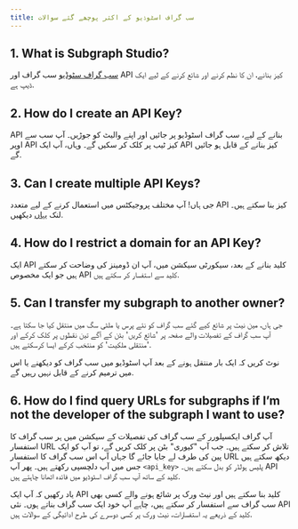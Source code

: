 ```yaml
---
title: سب گراف اسٹوڈیو کے اکثر پوچھے گئے سوالات
---
```


## 1. What is Subgraph Studio?

[سب گراف سٹوڈیو](https://thegraph.com/studio/) سب گراف اور API کیز بنانے، ان کا نظم کرنے اور شائع کرنے کے لیے ایک ڈیپ ہے.

## 2. How do I create an API Key?

API بنانے کے لیے، سب گراف اسٹوڈیو پر جائیں اور اپنے والیٹ کو جوڑیں۔ آپ سب سے اوپر API کیز ٹیب پر کلک کر سکیں گے۔ وہاں، آپ ایک API کیز بنانے کے قابل ہو جائیں گے.

## 3. Can I create multiple API Keys?

جی ہاں! آپ مختلف پروجیکٹس میں استعمال کرنے کے لیے متعدد API کیز بنا سکتے ہیں۔ لنک [یہاں](https://thegraph.com/studio/apikeys/) دیکھیں.

## 4. How do I restrict a domain for an API Key?

ایک API کلید بنانے کے بعد، سیکورٹی سیکشن میں، آپ ان ڈومینز کی وضاحت کر سکتے ہیں جو ایک مخصوص API کلید سے استفسار کر سکتے ہیں.

## 5. Can I transfer my subgraph to another owner?

جی ہاں، مین نیٹ پر شائع کیے گئے سب گراف کو نئے پرس یا ملٹی سگ میں منتقل کیا جا سکتا ہے۔ آپ سب گراف کے تفصیلات والے صفحہ پر 'شائع کریں' بٹن کے آگے تین نقطوں پر کلک کرکے اور 'منتقلی ملکیت' کو منتخب کرکے ایسا کرسکتے ہیں.

نوٹ کریں کہ ایک بار منتقل ہونے کے بعد آپ اسٹوڈیو میں سب گراف کو دیکھنے یا اس میں ترمیم کرنے کے قابل نہیں رہیں گے.

## 6. How do I find query URLs for subgraphs if I’m not the developer of the subgraph I want to use?

آپ گراف ایکسپلورر کے سب گراف کی تفصیلات کے سیکشن میں ہر سب گراف کا استفسار URL تلاش کر سکتے ہیں۔ جب آپ "کیوری" بٹن پر کلک کریں گے، تو آپ کو ایک پین کی طرف لے جایا جائے گا جہاں آپ اس سب گراف کا استفسار URL دیکھ سکتے ہیں جس میں آپ دلچسپی رکھتے ہیں۔ پھر آپ `<api_key>` پلیس ہولڈر کو بدل سکتے ہیں۔ API کلید کے ساتھ آپ سب گراف اسٹوڈیو میں فائدہ اٹھانا چاہتے ہیں.

یاد رکھیں کہ آپ ایک API کلید بنا سکتے ہیں اور نیٹ ورک پر شائع ہونے والے کسی بھی سب گراف سے استفسار کر سکتے ہیں، چاہے آپ خود ایک سب گراف بناتے ہوں۔ نئی API کلید کے ذریعے یہ استفسارات، نیٹ ورک پر کسی دوسرے کی طرح ادائیگی کے سوالات ہیں.
